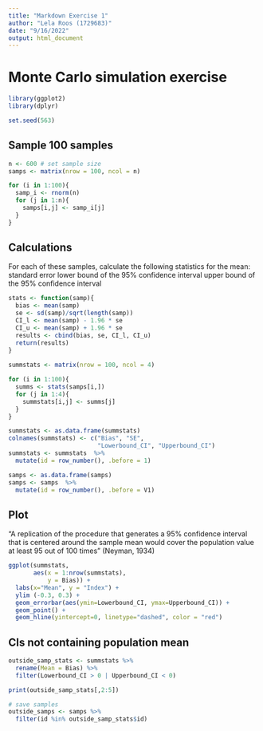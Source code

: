 ```yaml
---
title: "Markdown Exercise 1"
author: "Lela Roos (1729683)"
date: "9/16/2022"
output: html_document
---
```


# Monte Carlo simulation exercise
```r
library(ggplot2)
library(dplyr)
```
```r
set.seed(563)
```


## Sample 100 samples

```r
n <- 600 # set sample size
samps <- matrix(nrow = 100, ncol = n)

for (i in 1:100){
  samp_i <- rnorm(n)
  for (j in 1:n){
    samps[i,j] <- samp_i[j]
  }
}


```

## Calculations
For each of these samples, calculate the following statistics for the mean:
standard error
lower bound of the 95% confidence interval
upper bound of the 95% confidence interval

```r
stats <- function(samp){
  bias <- mean(samp)
  se <- sd(samp)/sqrt(length(samp))
  CI_l <- mean(samp) - 1.96 * se
  CI_u <- mean(samp) + 1.96 * se
  results <- cbind(bias, se, CI_l, CI_u)
  return(results)
}
  
summstats <- matrix(nrow = 100, ncol = 4)

for (i in 1:100){
  summs <- stats(samps[i,])
  for (j in 1:4){
    summstats[i,j] <- summs[j]
  }
}
```


```r
summstats <- as.data.frame(summstats)
colnames(summstats) <- c("Bias", "SE", 
                         "Lowerbound_CI", "Upperbound_CI")
summstats <- summstats  %>% 
  mutate(id = row_number(), .before = 1)

samps <- as.data.frame(samps)
samps <- samps  %>% 
  mutate(id = row_number(), .before = V1)

```

## Plot
"A replication of the procedure that generates a 95% confidence interval that is centered around the sample mean would cover the population value at least 95 out of 100 times" (Neyman, 1934)

```r
ggplot(summstats, 
       aes(x = 1:nrow(summstats),
           y = Bias)) +
  labs(x="Mean", y = "Index") +
  ylim (-0.3, 0.3) +
  geom_errorbar(aes(ymin=Lowerbound_CI, ymax=Upperbound_CI)) +
  geom_point() + 
  geom_hline(yintercept=0, linetype="dashed", color = "red")

```
## CIs not containing population mean

```r
outside_samp_stats <- summstats %>% 
  rename(Mean = Bias) %>% 
  filter(Lowerbound_CI > 0 | Upperbound_CI < 0)

print(outside_samp_stats[,2:5])
```

```r
# save samples
outside_samps <- samps %>% 
  filter(id %in% outside_samp_stats$id)
```


